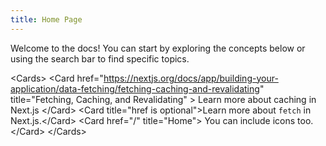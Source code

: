 ```yaml
---
title: Home Page
---
```


Welcome to the docs! You can start by exploring the concepts below or using the search bar to find specific topics.

&lt;Cards&gt;
  &lt;Card
    href="https://nextjs.org/docs/app/building-your-application/data-fetching/fetching-caching-and-revalidating"
    title="Fetching, Caching, and Revalidating"
  &gt;
    Learn more about caching in Next.js
  &lt;/Card&gt;
  &lt;Card title="href is optional"&gt;Learn more about `fetch` in Next.js.&lt;/Card&gt;
  &lt;Card href="/" title="Home"&gt;
    You can include icons too.
  &lt;/Card&gt;
&lt;/Cards&gt;
